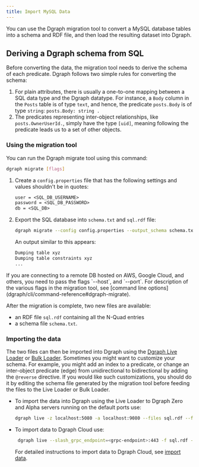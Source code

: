 ```yaml
---
title: Import MySQL Data
---
```


You can use the Dgraph migration tool to convert a MySQL database tables into a
schema and RDF file, and then load the resulting dataset into Dgraph.

## Deriving a Dgraph schema from SQL

Before converting the data, the migration tool needs to derive the schema of
each predicate. Dgraph follows two simple rules for converting the schema:

1. For plain attributes, there is usually a one-to-one mapping between a SQL
   data type and the Dgraph datatype. For instance, a `Body` column in the
   `Posts` table is of type `text`, and hence, the predicate `posts.Body` is of
   type `string`: `posts.Body: string .`
2. The predicates representing inter-object relationships, like
   `posts.OwnerUserId.`, simply have the type `[uid]`, meaning following the
   predicate leads us to a set of other objects.

### Using the migration tool

You can run the Dgraph migrate tool using this command:

```sh
dgraph migrate [flags]
```

1. Create a `config.properties` file that has the following settings and values
   shouldn't be in quotes:

   ```txt
   user = <SQL_DB_USERNAME>
   password = <SQL_DB_PASSWORD>
   db = <SQL_DB>
   ```

2. Export the SQL database into `schema.txt` and `sql.rdf` file:

   ```sh
   dgraph migrate --config config.properties --output_schema schema.txt --output_data sql.rdf
   ```

   An output similar to this appears:

   ```txt
   Dumping table xyz
   Dumping table constraints xyz
   ...
   ```

<Note>
  If you are connecting to a remote DB hosted on AWS, Google Cloud, and others,
  you need to pass the flags `--host`, and `--port`. For description of the
  various flags in the migration tool, see [command line
  options](dgraph/cli/command-reference#dgraph-migrate).
</Note>

After the migration is complete, two new files are available:

- an RDF file `sql.rdf` containing all the N-Quad entries
- a schema file `schema.txt`.

### Importing the data

The two files can then be imported into Dgraph using the
[Dgraph Live Loader](/dgraph/admin/live-loader) or
[Bulk Loader](/dgraph/admin/bulk-loader). Sometimes you might want to customize
your schema. For example, you might add an index to a predicate, or change an
inter-object predicate (edge) from unidirectional to bidirectional by adding the
`@reverse` directive. If you would like such customizations, you should do it by
editing the schema file generated by the migration tool before feeding the files
to the Live Loader or Bulk Loader.

- To import the data into Dgraph using the Live Loader to Dgraph Zero and Alpha
  servers running on the default ports use:

  ```sh
  dgraph live -z localhost:5080 -a localhost:9080 --files sql.rdf --format=rdf --schema schema.txt
  ```

- To import data to Dgraph Cloud use:

  ```sh
   dgraph live --slash_grpc_endpoint=<grpc-endpoint>:443 -f sql.rdf --format=rdf --schema schema.txt -t <api-token>
  ```

  For detailed instructions to import data to Dgraph Cloud, see
  [import data](/dgraph/cloud/import-export).
